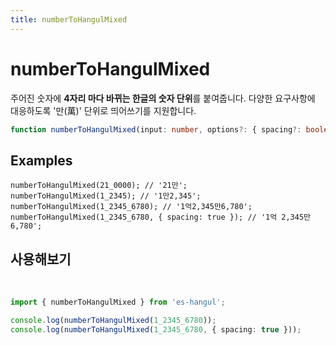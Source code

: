 ```yaml
---
title: numberToHangulMixed
---
```



# numberToHangulMixed

주어진 숫자에 **4자리 마다 바뀌는 한글의 숫자 단위**를 붙여줍니다.
다양한 요구사항에 대응하도록 '만(萬)' 단위로 띄어쓰기를 지원합니다.

```typescript
function numberToHangulMixed(input: number, options?: { spacing?: boolean }): string;
```

## Examples

```tsx
numberToHangulMixed(21_0000); // '21만';
numberToHangulMixed(1_2345); // '1만2,345';
numberToHangulMixed(1_2345_6780); // '1억2,345만6,780';
numberToHangulMixed(1_2345_6780, { spacing: true }); // '1억 2,345만 6,780';
```

## 사용해보기

<br />

<Sandpack>

```ts index.ts
import { numberToHangulMixed } from 'es-hangul';

console.log(numberToHangulMixed(1_2345_6780));
console.log(numberToHangulMixed(1_2345_6780, { spacing: true }));
```

</Sandpack>
